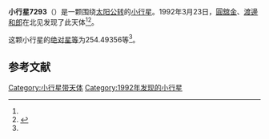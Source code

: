 {{Infobox planet
| bgcolour = #FFFFC0
| name = 7293 Kazuyuki
| symbol = 
| image = 
| caption = 
| discovery = yes
| discovery_ref = 
| discoverer = [[圓舘金|圓舘金]]、[[渡邊和郎|渡邊和郎]]
| discovery_site = [[北见|北见]] 
| discovered = 1992年3月23日
| designations = yes
| mp_name = 
| named_after = 
| alt_names = 1992 FH/ 1983 RL8
| mp_category = [[主带小行星|主带小行星]]
| orbit_ref = <ref name="a">[http://ssd.jpl.nasa.gov/sbdb.cgi?sstr=7293 7293 Kazuyuki] {{Wayback|url=http://ssd.jpl.nasa.gov/sbdb.cgi?sstr=7293 |date=20201124023834 }}，小行星數據庫瀏覽器（JPL Small-Body Database Browser）－[[美国国家航空航天局|美国国家航空航天局]]喷气推进实验室</ref>
| epoch = 2456400.5 (2013年4月18日更新)
| aphelion = {{convert|2.5331645|AU|km|3|abbr=on|lk=out}}
| perihelion = {{convert|1.8349419|AU|km|3|abbr=on}}
| semimajor = {{convert|2.1840532|AU|km|3|abbr=on}}
| eccentricity = 0.1598456
| period = 1178.944136 [[日|日]]<br />3.23[[儒略年|儒略年]]
| avg_speed = 
| inclination = 3.86411
| asc_node = 37.04046
| mean_anomaly = 
| arg_peri = 254.49356
| satellites = 
| physical_characteristics = yes
| dimensions = 
| mass = 
| density = 
| surface_grav = 
| escape_velocity = 
| sidereal_day = 
| axial_tilt = 
| pole_ecliptic_lat = 
| pole_ecliptic_lon = 
| albedo = 
| temperatures= 
| temp_name1 = 
| mean_temp_1 = 
| max_temp_1 = 
| temp_name2 = 
| max_temp_2 = 
| spectral_type = 
| abs_magnitude = 254.49356
}}

'''小行星7293'''（{{lang-en|7293 Kazuyuki}}）是一颗围绕[[太阳|太阳]][[公转|公转]]的[[小行星|小行星]]。1992年3月23日，[[圓舘金|圓舘金]]、[[渡邊和郎|渡邊和郎]]在北见发现了此天体<ref name="a" /><ref>{{cite news|title=小行星列表|url=http://cfa-www.harvard.edu/iau/lists/NumberedMPs.txt|accessdate=2013-07-08|newspaper=哈佛大学|archive-date=2008-05-17|archive-url=https://web.archive.org/web/20080517010638/http://cfa-www.harvard.edu/iau/lists/NumberedMPs.txt|dead-url=no}}</ref>。

这颗小行星的[[绝对星等|绝对星等]]为254.49356等<ref name="a" />。

==参考文献==
{{reflist}}
{{Minor Planet Number|[[小行星7292|小行星7292]]|[[小行星7294|小行星7294]]}}

{{小天体}}

[[Category:小行星带天体|Category:小行星带天体]]
[[Category:1992年发现的小行星|Category:1992年发现的小行星]]


{{asteroid-stub}}